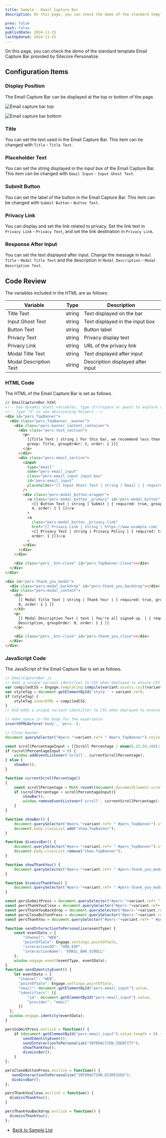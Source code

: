 ```yaml
---
title: Sample - Email Capture Bar
description: On this page, you can check the demo of the standard template Email Capture Bar provided by Sitecore Personalize.

prev: false
next: false
publishDate: 2024-11-15
lastUpdated: 2024-11-15
---
```


On this page, you can check the demo of the standard template Email Capture Bar provided by Sitecore Personalize.

## Configuration Items

### Display Position

The Email Capture Bar can be displayed at the top or bottom of the page.

![Email capture bar top](../../../../assets/personalize/email-capture-bar01.png)

![Email capture bar bottom](../../../../assets/personalize/email-capture-bar02.png)

### Title

You can set the text used in the Email Capture Bar. This item can be changed with `Title` - `Title Text`.

### Placeholder Text

You can set the string displayed in the input box of the Email Capture Bar. This item can be changed with `Email Input` - `Input Ghost Text`.

### Submit Button

You can set the label of the button in the Email Capture Bar. This item can be changed with `Submit Button` - `Button Text`.

### Privacy Link

You can display and set the link related to privacy. Set the link text in `Privacy Link` - `Privacy Text`, and set the link destination in `Privacy Link`.

### Response After Input

You can set the text displayed after input. Change the message in `Modal Title` - `Modal Title Text` and the description in `Modal Description` - `Modal Description Text`.

## Code Review

The variables included in the HTML are as follows:

| Variable               | Type   | Description                       |
| ---------------------- | ------ | --------------------------------- |
| Title Text             | string | Text displayed on the bar         |
| Input Ghost Text       | string | Text displayed in the input box   |
| Button Text            | string | Button label                      |
| Privacy Text           | string | Privacy display text              |
| Privacy Link           | string | URL of the privacy link           |
| Modal Title Text       | string | Text displayed after input        |
| Modal Description Text | string | Description displayed after input |

### HTML Code

The HTML of the Email Capture Bar is set as follows.

```html
// EmailCaptureBar.html
<!-- Use dynamic Guest variables, type ctrl+space or guest to explore available entities.-->
<!-- Type "d" to see decisioning helpers -->
<div id="pers_TopBanner">
  <div class="pers_TopBanner__banner">
    <div class="pers-banner_content_container">
      <div class="pers-text_section">
        <p>
          [[Title Text | string | For this bar, we recommend less than 50 characters | { max: 50,
          group: Title, groupOrder: 2, order: 1 }]]
        </p>
      </div>
      <div class="pers-email_section">
        <input
          type="email"
          name="pers-email_input"
          class="pers-email_input input-box"
          id="pers-email_input"
          placeholder="[[ Input Ghost Text | string | Email | { required: true, group: Email Input, groupOrder: 3, order: 1 } ]]"
        />
        <div class="pers-modal_button-wrapper">
          <a class="pers-modal_button__primary" id="pers-modal_button"
            >[[ Button Text | string | Submit | { required: true, group: Submit Button, groupOrder:
            4, order: 1 } ]]</a
          >
          <a
            class="pers-modal_button__privacy-link"
            href="[[ Privacy Link | string | https://www.example.com/ | { required: true, group: Privacy Link, groupOrder: 5, order: 2 } ]]"
            >[[ Privacy Text | string | Privacy Policy | { required: true, group: Privacy Link,
            order: 1 }]]</a
          >
        </div>
      </div>
    </div>

    <div class="pers__btn-close" id="pers_TopBanner-close"></div>
  </div>
</div>

<div id="pers-thank_you_modal">
  <div class="pers-modal_backdrop" id="pers-thank_you_backdrop"></div>
  <div class="pers-modal_content">
    <h3>
      [[ Modal Title Text | string | Thank You! | { required: true, group: Modal Title, groupOrder:
      8, order: 1 } ]]
    </h3>
    <p>
      [[ Modal Description Text | text | You're all signed up. | { required: true, group: Modal
      Description, groupOrder: 9, order: 1 } ]]
    </p>

    <div class="pers__btn-close" id="pers-thank_you_close"></div>
  </div>
</div>
```

### JavaScript Code

The JavaScript of the Email Capture Bar is set as follows.

```js
// EmailCaptureBar.js
// Adds a unique variant identifier to CSS when deployed to ensure CSS does not impact styling of other elements.
var compiledCSS = Engage.templating.compile(variant.assets.css)(variant);
var styleTag = document.getElementById('style-' + variant.ref);
if (styleTag) {
    styleTag.innerHTML = compiledCSS;
}
// End Adds a unique variant identifier to CSS when deployed to ensure CSS does not impact styling of other elements.

// make space in the body for the experience
insertHTMLBefore('body', 'pers-');

// Close banner
document.querySelector("#pers-"+variant.ref+ " #pers_TopBanner").style.display = "none";

const scrollPercentageInput = [[Scroll Percentage | enum(0,25,50,100)| 0 |{group: General, groupOrder: 1, order: 2}]]
if (scrollPercentageInput > 0) {
    window.addEventListener('scroll', currentScrollPercentage);
} else {
    showBar();
}

function currentScrollPercentage()
{
    const scrollPercentage = Math.round((document.documentElement.scrollTop + document.body.scrollTop) / (document.documentElement.scrollHeight - document.documentElement.clientHeight) * 100);
    if (scrollPercentage > scrollPercentageInput){
        showBar();
        window.removeEventListener('scroll', currentScrollPercentage);
    }
}

function showBar() {
    document.querySelector("#pers-"+variant.ref+ " #pers_TopBanner").style.display = "block";
    document.body.classList.add("show-TopBanner");
}

function dismissBar() {
    document.querySelector("#pers-"+variant.ref+ " #pers_TopBanner").style.display = "none";
    document.body.classList.remove("show-TopBanner");
}

function showThankYou() {
    document.querySelector("#pers-"+variant.ref+ " #pers-thank_you_modal").style.display = "flex";
}

function dismissThankYou() {
    document.querySelector("#pers-"+variant.ref+ " #pers-thank_you_modal").style.display = "none";
}

const persSubmitPress = document.querySelector("#pers-"+variant.ref+ " #pers-modal_button");
const persThankYouClose = document.querySelector("#pers-"+variant.ref+ " #pers-thank_you_close");
const persThankYouBackdrop = document.querySelector("#pers-"+variant.ref+ " #pers-thank_you_backdrop");
const persCloseButtonPress = document.querySelector("#pers-"+variant.ref+ " #pers_TopBanner-close");
const persThankYou = document.querySelector("#pers-"+variant.ref+ " #pers-thank_you_modal");

function sendInteractionToPersonalize(eventType) {
    const eventData = {
        "channel": "WEB",
        "pointOfSale": Engage.settings.pointOfSale,
        "interactionID": "OOB_EXP",
        "interactionName": "EMAIL_BAR_SCROLL"
    };
    window.engage.event(eventType, eventData);
}
function sendIdentityEvent() {
    let eventData = {
      "channel": "WEB",
      "pointOfSale": Engage.settings.pointOfSale,
      "email": document.getElementById("pers-email_input").value,
      "identifiers": [{
          "id": document.getElementById("pers-email_input").value,
          "provider": "email"
      }]
  };
  window.engage.identity(eventData);
}

persSubmitPress.onclick = function() {
    if (document.getElementById("pers-email_input").value.length > 0) {
        sendIdentityEvent();
        sendInteractionToPersonalize("INTERACTION_IDENTITY");
        showThankYou();
        dismissBar();
    }
};

persCloseButtonPress.onclick = function() {
   sendInteractionToPersonalize("INTERACTION_DISMISSED");
   dismissBar();
};

persThankYouClose.onclick = function() {
  dismissThankYou();
}

persThankYouBackdrop.onclick = function() {
  dismissThankYou();
};
```

- [Back to Sample List](/en/personalize/sample/)

